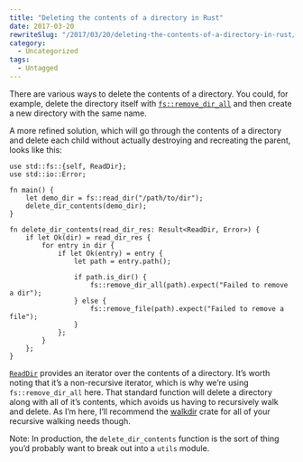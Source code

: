 ```yaml
---
title: "Deleting the contents of a directory in Rust"
date: 2017-03-20
rewriteSlug: "/2017/03/20/deleting-the-contents-of-a-directory-in-rust/"
category:
  - Uncategorized
tags:
  - Untagged
---
```


There are various ways to delete the contents of a directory. You could, for example, delete the directory itself with [`fs::remove_dir_all`](https://doc.rust-lang.org/std/fs/fn.remove_dir_all.html) and then create a new directory with the same name.

A more refined solution, which will go through the contents of a directory and delete each child without actually destroying and recreating the parent, looks like this:

```
use std::fs::{self, ReadDir};
use std::io::Error;

fn main() {
    let demo_dir = fs::read_dir("/path/to/dir");
    delete_dir_contents(demo_dir);
}

fn delete_dir_contents(read_dir_res: Result<ReadDir, Error>) {
    if let Ok(dir) = read_dir_res {
        for entry in dir {
            if let Ok(entry) = entry {
                let path = entry.path();

                if path.is_dir() {
                    fs::remove_dir_all(path).expect("Failed to remove a dir");
                } else {
                    fs::remove_file(path).expect("Failed to remove a file");
                }
            };
        }
    };
}
```

[`ReadDir`](https://doc.rust-lang.org/std/fs/struct.ReadDir.html) provides an iterator over the contents of a directory. It’s worth noting that it’s a non-recursive iterator, which is why we’re using `fs::remove_dir_all` here. That standard function will delete a directory along with all of it’s contents, which avoids us having to recursively walk and delete. As I’m here, I’ll recommend the [walkdir](https://crates.io/crates/walkdir) crate for all of your recursive walking needs though.

Note: In production, the `delete_dir_contents` function is the sort of thing you’d probably want to break out into a `utils` module.
  